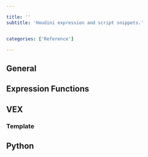 ```yaml
---

title: ''
subtitle: 'Houdini expression and script snippets.'


categories: ['Reference']

---
```


<SectionTitle 
title={title} 
subtitle={subtitle}
categories={categories}
date={date}
/>


## General

## Expression Functions

## VEX

### Template

## Python


